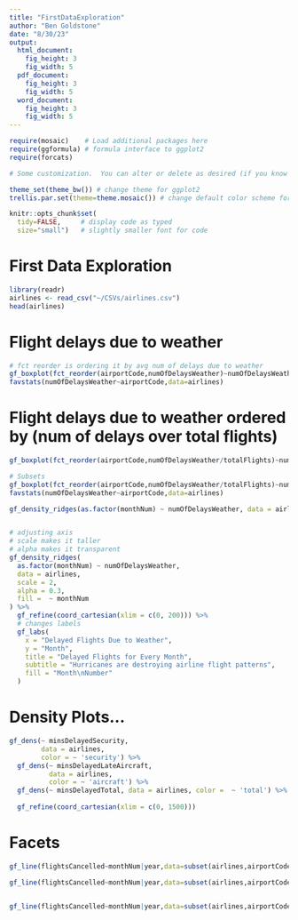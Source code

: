 ```yaml
---
title: "FirstDataExploration"
author: "Ben Goldstone"
date: "8/30/23"
output: 
  html_document:
    fig_height: 3
    fig_width: 5
  pdf_document:
    fig_height: 3
    fig_width: 5
  word_document:
    fig_height: 3
    fig_width: 5
---
```


```r
require(mosaic)    # Load additional packages here 
require(ggformula) # formula interface to ggplot2
require(forcats)

# Some customization.  You can alter or delete as desired (if you know what you are doing).

theme_set(theme_bw()) # change theme for ggplot2
trellis.par.set(theme=theme.mosaic()) # change default color scheme for lattice

knitr::opts_chunk$set(
  tidy=FALSE,     # display code as typed
  size="small")   # slightly smaller font for code
```

# First Data Exploration
```r
library(readr)
airlines <- read_csv("~/CSVs/airlines.csv")
head(airlines)
```

# Flight delays due to weather
```r
# fct reorder is ordering it by avg num of delays due to weather
gf_boxplot(fct_reorder(airportCode,numOfDelaysWeather)~numOfDelaysWeather,data=airlines) 
favstats(numOfDelaysWeather~airportCode,data=airlines)
```

# Flight delays due to weather ordered by (num of delays over total flights)
```r
gf_boxplot(fct_reorder(airportCode,numOfDelaysWeather/totalFlights)~numOfDelaysWeather,data=airlines) 

# Subsets
gf_boxplot(fct_reorder(airportCode,numOfDelaysWeather/totalFlights)~numOfDelaysWeather,data=subset(airlines,totalFlights > 10000 & (airportCode=='PHL' | airportCode=='MCO'))) 
favstats(numOfDelaysWeather~airportCode,data=airlines)
```

```r
gf_density_ridges(as.factor(monthNum) ~ numOfDelaysWeather, data = airlines)


# adjusting axis
# scale makes it taller
# alpha makes it transparent
gf_density_ridges(
  as.factor(monthNum) ~ numOfDelaysWeather,
  data = airlines,
  scale = 2,
  alpha = 0.3,
  fill =  ~ monthNum
) %>%
  gf_refine(coord_cartesian(xlim = c(0, 200))) %>%
  # changes labels
  gf_labs(
    x = "Delayed Flights Due to Weather",
    y = "Month",
    title = "Delayed Flights for Every Month",
    subtitle = "Hurricanes are destroying airline flight patterns",
    fill = "Month\nNumber"
  )

```

# Density Plots...
```r
gf_dens(~ minsDelayedSecurity,
        data = airlines,
        color = ~ 'security') %>%
  gf_dens(~ minsDelayedLateAircraft,
          data = airlines,
          color = ~ 'aircraft') %>%
  gf_dens(~ minsDelayedTotal, data = airlines, color =  ~ 'total') %>%
  
  gf_refine(coord_cartesian(xlim = c(0, 1500)))
```
# Facets
```r
gf_line(flightsCancelled~monthNum|year,data=subset(airlines,airportCode=='JFK'),color=~monthNum) %>% gf_refine(scale_x_continuous(breaks=c(seq(1:12))))  %>% gf_labs(title='Flights Cancelled at JFK')

gf_line(flightsCancelled~monthNum|year,data=subset(airlines,airportCode=='JFK'),color=~monthNum) %>% gf_refine(scale_x_continuous(breaks=c(3,6,9)))  %>% gf_labs(title='Flights Cancelled at JFK')


gf_line(flightsCancelled~monthNum|year,data=subset(airlines,airportCode=='JFK'),color=~monthNum) %>% gf_refine(scale_x_continuous(breaks=c(3,6,9,12)))  %>% gf_labs(title='Flights Cancelled at JFK') %>% gf_facet_wrap(~year)
```

